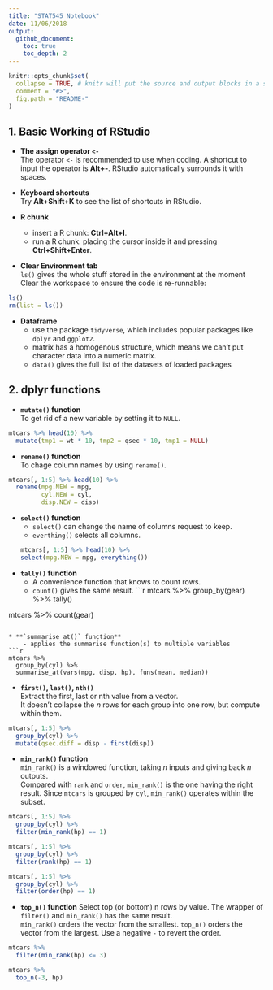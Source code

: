 ```yaml
---
title: "STAT545 Notebook"
date: 11/06/2018
output: 
  github_document:
    toc: true
    toc_depth: 2
---
```


```r
knitr::opts_chunk$set(
  collapse = TRUE, # knitr will put the source and output blocks in a single block
  comment = "#>",
  fig.path = "README-"
)
```


## 1. Basic Working of RStudio
* **The assign operator `<-`**  
The operator `<-` is recommended to use when coding. A shortcut to input the operator is __Alt+-__. RStudio automatically surrounds it with spaces.

* **Keyboard shortcuts**  
Try __Alt+Shift+K__ to see the list of shortcuts in RStudio.

* **R chunk**  
    * insert a R chunk: __Ctrl+Alt+I__.
    * run a R chunk: placing the cursor inside it and pressing __Ctrl+Shift+Enter__.

* **Clear Environment tab**  
`ls()` gives the whole stuff stored in the environment at the moment  
Clear the workspace to ensure the code is re-runnable:
```r
ls()
rm(list = ls())
```

* **Dataframe**
    * use the package `tidyverse`, which includes popular packages like `dplyr` and `ggplot2`.
    * matrix has a homogenous structure, which means we can't put character data into a numeric matrix.
    * `data()` gives the full list of the datasets of loaded packages

## 2. dplyr functions

* **`mutate()` function**  
To get rid of a new variable by setting it to `NULL`.
```r
mtcars %>% head(10) %>%
  mutate(tmp1 = wt * 10, tmp2 = qsec * 10, tmp1 = NULL)

```

* **`rename()` function  **  
To chage column names by using `rename()`.
```r
mtcars[, 1:5] %>% head(10) %>%
  rename(mpg.NEW = mpg,
         cyl.NEW = cyl,
         disp.NEW = disp)
```

* **`select()` function**  
    - `select()` can change the name of columns request to keep.
    - `everthing()` selects all columns.
```r
mtcars[, 1:5] %>% head(10) %>%
  select(mpg.NEW = mpg, everything())
```

* **`tally()` function**  
    - A convenience function that knows to count rows.
    - `count()` gives the same result.
```r
mtcars %>% group_by(gear) %>%
  tally()

mtcars %>% count(gear)
```

* **`summarise_at()` function**  
    - applies the summarise function(s) to multiple variables
```r
mtcars %>%
  group_by(cyl) %>%
  summarise_at(vars(mpg, disp, hp), funs(mean, median))
```
    
* **`first()`, `last()`, `nth()`**  
Extract the first, last or nth value from a vector.  
It doesn't collapse the *n* rows for each group into one row, but compute within them.  
```r
mtcars[, 1:5] %>%
  group_by(cyl) %>%
  mutate(qsec.diff = disp - first(disp))
```

* **`min_rank()` function**  
`min_rank()` is a windowed function, taking *n* inputs and giving back *n* outputs.  
Compared with `rank` and `order`, `min_rank()` is the one having the right result. Since `mtcars` is grouped by `cyl`, `min_rank()` operates within the subset. 
```r
mtcars[, 1:5] %>%
  group_by(cyl) %>%
  filter(min_rank(hp) == 1)

mtcars[, 1:5] %>%
  group_by(cyl) %>%
  filter(rank(hp) == 1)

mtcars[, 1:5] %>%
  group_by(cyl) %>%
  filter(order(hp) == 1)
```

* **`top_n()` function**
Select top (or bottom) n rows by value. The wrapper of `filter()` and `min_rank()` has the same result.  
`min_rank()` orders the vector from the smallest. `top_n()` orders the vector from the largest. Use a negative `-` to revert the order.
```r
mtcars %>%
  filter(min_rank(hp) <= 3)

mtcars %>%
  top_n(-3, hp)
```





























